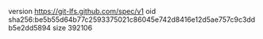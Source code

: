 version https://git-lfs.github.com/spec/v1
oid sha256:be5b55d64b77c2593375021c86045e742d8416e12d5ae757c9c3ddb5e2dd5894
size 392106
